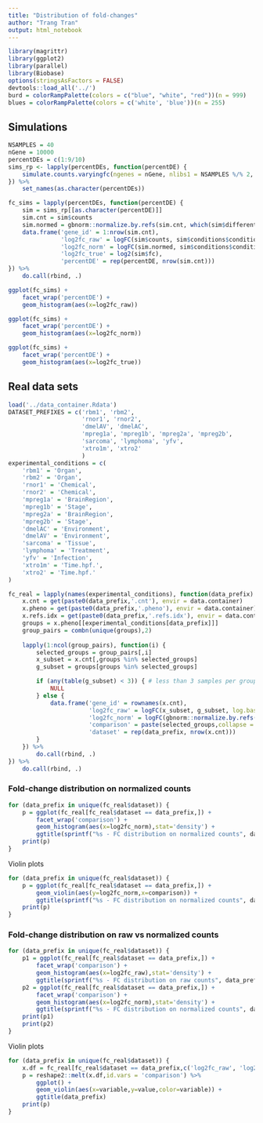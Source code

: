```yaml
---
title: "Distribution of fold-changes"
author: "Trang Tran"
output: html_notebook
---
```


```r
library(magrittr)
library(ggplot2)
library(parallel)
library(Biobase)
options(stringsAsFactors = FALSE)
devtools::load_all('../')
burd = colorRampPalette(colors = c("blue", "white", "red"))(n = 999)
blues = colorRampPalette(colors = c('white', 'blue'))(n = 255)

```

## Simulations

```r
NSAMPLES = 40
nGene = 10000 
percentDEs = c(1:9/10) 
sims_rp <- lapply(percentDEs, function(percentDE) {
    simulate.counts.varyingfc(ngenes = nGene, nlibs1 = NSAMPLES %/% 2, nlibs2= NSAMPLES - (NSAMPLES %/% 2), percentDE = percentDE)
}) %>%
    set_names(as.character(percentDEs))
```

```r
fc_sims = lapply(percentDEs, function(percentDE) {
    sim = sims_rp[[as.character(percentDE)]]
    sim.cnt = sim$counts
    sim.normed = gbnorm::normalize.by.refs(sim.cnt, which(sim$differential == 0))
    data.frame('gene_id' = 1:nrow(sim.cnt),
               'log2fc_raw' = logFC(sim$counts, sim$conditions$condition, log.base = 2, pseudocount = 1),
               'log2fc_norm' = logFC(sim.normed, sim$conditions$condition, log.base = 2, pseudocount = 1),
               'log2fc_true' = log2(sim$fc),
               'percentDE' = rep(percentDE, nrow(sim.cnt)))
}) %>%
    do.call(rbind, .) 
```

```r
ggplot(fc_sims) +
    facet_wrap('percentDE') +
    geom_histogram(aes(x=log2fc_raw))

ggplot(fc_sims) +
    facet_wrap('percentDE') +
    geom_histogram(aes(x=log2fc_norm))

ggplot(fc_sims) +
    facet_wrap('percentDE') +
    geom_histogram(aes(x=log2fc_true))
```



## Real data sets

```r
load('../data_container.Rdata')
DATASET_PREFIXES = c('rbm1', 'rbm2',
                     'rnor1', 'rnor2',
                     'dmelAV', 'dmelAC', 
                     'mpreg1a', 'mpreg1b', 'mpreg2a', 'mpreg2b',
                     'sarcoma', 'lymphoma', 'yfv',
                     'xtro1m', 'xtro2'
                     )
experimental_conditions = c(
    'rbm1' = 'Organ',
    'rbm2' = 'Organ',
    'rnor1' = 'Chemical',
    'rnor2' = 'Chemical',
    'mpreg1a' = 'BrainRegion',
    'mpreg1b' = 'Stage',
    'mpreg2a' = 'BrainRegion',
    'mpreg2b' = 'Stage',
    'dmelAC' = 'Environment',
    'dmelAV' = 'Environment',
    'sarcoma' = 'Tissue',
    'lymphoma' = 'Treatment',
    'yfv' = 'Infection',
    'xtro1m' = 'Time.hpf.',
    'xtro2' = 'Time.hpf.'
)
```

```r
fc_real = lapply(names(experimental_conditions), function(data_prefix) {
    x.cnt = get(paste0(data_prefix,'.cnt'), envir = data.container)
    x.pheno = get(paste0(data_prefix,'.pheno'), envir = data.container)
    x.refs.idx = get(paste0(data_prefix,'.refs.idx'), envir = data.container)
    groups = x.pheno[[experimental_conditions[data_prefix]]]
    group_pairs = combn(unique(groups),2)
    
    lapply(1:ncol(group_pairs), function(i) {
        selected_groups = group_pairs[,i]
        x_subset = x.cnt[,groups %in% selected_groups]
        g_subset = groups[groups %in% selected_groups]

        if (any(table(g_subset) < 3)) { # less than 3 samples per group
            NULL
        } else {
            data.frame('gene_id' = rownames(x.cnt),
                       'log2fc_raw' = logFC(x_subset, g_subset, log.base = 2, pseudocount = 1),
                       'log2fc_norm' = logFC(gbnorm::normalize.by.refs(x_subset, x.refs.idx), g_subset, log.base = 2, pseudocount = 1),
                       'comparison' = paste(selected_groups,collapse = '-'),
                       'dataset' = rep(data_prefix, nrow(x.cnt)))
        }
    }) %>%
        do.call(rbind, .)
}) %>%
    do.call(rbind, .) 
```

### Fold-change distribution on normalized counts

```r
for (data_prefix in unique(fc_real$dataset)) {
    p = ggplot(fc_real[fc_real$dataset == data_prefix,]) +
        facet_wrap('comparison') +
        geom_histogram(aes(x=log2fc_norm),stat='density') +
        ggtitle(sprintf("%s - FC distribution on normalized counts", data_prefix))
    print(p)
}
```
Violin plots

```r
for (data_prefix in unique(fc_real$dataset)) {
    p = ggplot(fc_real[fc_real$dataset == data_prefix,]) +
        geom_violin(aes(y=log2fc_norm,x=comparison)) +
        ggtitle(sprintf("%s - FC distribution on normalized counts", data_prefix))
    print(p)
}
```


### Fold-change distribution on raw vs normalized counts

```r
for (data_prefix in unique(fc_real$dataset)) {
    p1 = ggplot(fc_real[fc_real$dataset == data_prefix,]) +
        facet_wrap('comparison') +
        geom_histogram(aes(x=log2fc_raw),stat='density') +
        ggtitle(sprintf("%s - FC distribution on raw counts", data_prefix))
    p2 = ggplot(fc_real[fc_real$dataset == data_prefix,]) +
        facet_wrap('comparison') +
        geom_histogram(aes(x=log2fc_norm),stat='density') +
        ggtitle(sprintf("%s - FC distribution on normalized counts", data_prefix))
    print(p1)
    print(p2)
}
```

Violin plots

```r
for (data_prefix in unique(fc_real$dataset)) {
    x.df = fc_real[fc_real$dataset == data_prefix,c('log2fc_raw', 'log2fc_norm','comparison')]
    p = reshape2::melt(x.df,id.vars = 'comparison') %>%
        ggplot() +
        geom_violin(aes(x=variable,y=value,color=variable)) +
        ggtitle(data_prefix)
    print(p)
}
```
